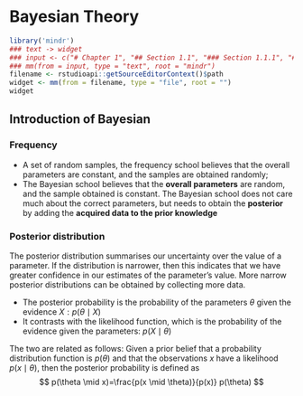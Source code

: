 # Bayesian Theory  

```r
library('mindr')
### text -> widget
### input <- c("# Chapter 1", "## Section 1.1", "### Section 1.1.1", "## Section 1.2", "# Chapter 2")
### mm(from = input, type = "text", root = "mindr")
filename <- rstudioapi::getSourceEditorContext()$path
widget <- mm(from = filename, type = "file", root = "")
widget
```


## Introduction of Bayesian

### Frequency

* A set of random samples, the frequency school believes that the overall parameters are constant, and the samples are obtained randomly;
* The Bayesian school believes that the **overall parameters** are random, and the sample obtained is constant. The Bayesian school does not care much about the correct parameters, but needs to obtain the **posterior** by adding the **acquired data to the prior knowledge**


### Posterior distribution

The posterior distribution summarises our uncertainty over the value of a parameter. If the distribution is narrower, then this indicates that we have greater confidence in our estimates of the parameter’s value. More narrow posterior distributions can be obtained by collecting more data.

* The posterior probability is the probability of the parameters $\theta$ given the evidence $X: p(\theta \mid X)$
* It contrasts with the likelihood function, which is the probability of the evidence given the parameters: $p(X \mid \theta)$

The two are related as follows: Given a prior belief that a probability distribution function is $p(\theta)$ and that the observations $x$ have a likelihood $p(x \mid \theta)$, then the posterior probability is defined as
$$
p(\theta \mid x)=\frac{p(x \mid \theta)}{p(x)} p(\theta)
$$


























